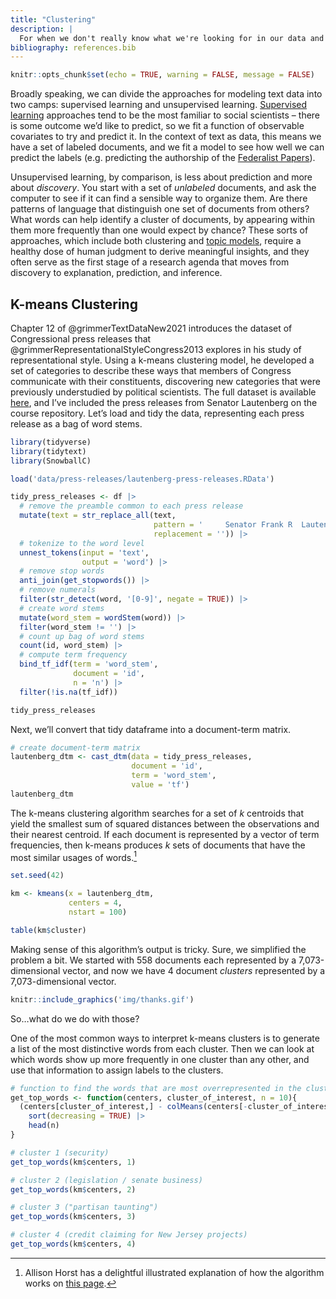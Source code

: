 ```yaml
---
title: "Clustering"
description: |
  For when we don't really know what we're looking for in our data and just want the computer to tell us what it sees.
bibliography: references.bib
---
```


```r
knitr::opts_chunk$set(echo = TRUE, warning = FALSE, message = FALSE)
```

Broadly speaking, we can divide the approaches for modeling text data into two camps: supervised learning and unsupervised learning. [Supervised learning](sentiment-analysis.html) approaches tend to be the most familiar to social scientists -- there is some outcome we'd like to predict, so we fit a function of observable covariates to try and predict it. In the context of text as data, this means we have a set of labeled documents, and we fit a model to see how well we can predict the labels (e.g. predicting the authorship of the [Federalist Papers](federalist-papers.html)).

Unsupervised learning, by comparison, is less about prediction and more about *discovery*. You start with a set of *unlabeled* documents, and ask the computer to see if it can find a sensible way to organize them. Are there patterns of language that distinguish one set of documents from others? What words can help identify a cluster of documents, by appearing within them more frequently than one would expect by chance? These sorts of approaches, which include both clustering and [topic models](LDA.html), require a healthy dose of human judgment to derive meaningful insights, and they often serve as the first stage of a research agenda that moves from discovery to explanation, prediction, and inference.

## K-means Clustering

Chapter 12 of @grimmerTextDataNew2021 introduces the dataset of Congressional press releases that \@grimmerRepresentationalStyleCongress2013 explores in his study of representational style. Using a k-means clustering model, he developed a set of categories to describe these ways that members of Congress communicate with their constituents, discovering new categories that were previously understudied by political scientists. The full dataset is available [here](https://dataverse.harvard.edu/dataset.xhtml?persistentId=hdl:1902.1/14596), and I've included the press releases from Senator Lautenberg on the course repository. Let's load and tidy the data, representing each press release as a bag of word stems.

```r
library(tidyverse)
library(tidytext)
library(SnowballC)

load('data/press-releases/lautenberg-press-releases.RData')

tidy_press_releases <- df |>
  # remove the preamble common to each press release
  mutate(text = str_replace_all(text,
                                pattern = '     Senator Frank R  Lautenberg                                                                                                                      Press Release        of        Senator Lautenberg                                                                                ',
                                replacement = '')) |>
  # tokenize to the word level
  unnest_tokens(input = 'text',
                output = 'word') |>
  # remove stop words
  anti_join(get_stopwords()) |>
  # remove numerals
  filter(str_detect(word, '[0-9]', negate = TRUE)) |>
  # create word stems
  mutate(word_stem = wordStem(word)) |>
  filter(word_stem != '') |> 
  # count up bag of word stems
  count(id, word_stem) |> 
  # compute term frequency
  bind_tf_idf(term = 'word_stem',
              document = 'id',
              n = 'n') |>
  filter(!is.na(tf_idf))

tidy_press_releases
```

Next, we'll convert that tidy dataframe into a document-term matrix.

```r
# create document-term matrix
lautenberg_dtm <- cast_dtm(data = tidy_press_releases,
                           document = 'id',
                           term = 'word_stem',
                           value = 'tf')
lautenberg_dtm
```

The k-means clustering algorithm searches for a set of $k$ centroids that yield the smallest sum of squared distances between the observations and their nearest centroid. If each document is represented by a vector of term frequencies, then k-means produces $k$ sets of documents that have the most similar usages of words.[^1]

[^1]: Allison Horst has a delightful illustrated explanation of how the algorithm works on [this page](https://www.tidymodels.org/learn/statistics/k-means/).

```r
set.seed(42)

km <- kmeans(x = lautenberg_dtm,
             centers = 4,
             nstart = 100)

table(km$cluster)
```

Making sense of this algorithm's output is tricky. Sure, we simplified the problem a bit. We started with 558 documents each represented by a 7,073-dimensional vector, and now we have 4 document *clusters* represented by a 7,073-dimensional vector.

```r
knitr::include_graphics('img/thanks.gif')
```

So...what do we do with those?

One of the most common ways to interpret k-means clusters is to generate a list of the most distinctive words from each cluster. Then we can look at which words show up more frequently in one cluster than any other, and use that information to assign labels to the clusters.

```r
# function to find the words that are most overrepresented in the cluster mean for a given cluster
get_top_words <- function(centers, cluster_of_interest, n = 10){
  (centers[cluster_of_interest,] - colMeans(centers[-cluster_of_interest,])) |>
    sort(decreasing = TRUE) |>
    head(n)
}

# cluster 1 (security)
get_top_words(km$centers, 1)

# cluster 2 (legislation / senate business)
get_top_words(km$centers, 2)

# cluster 3 ("partisan taunting")
get_top_words(km$centers, 3)

# cluster 4 (credit claiming for New Jersey projects)
get_top_words(km$centers, 4)
```
